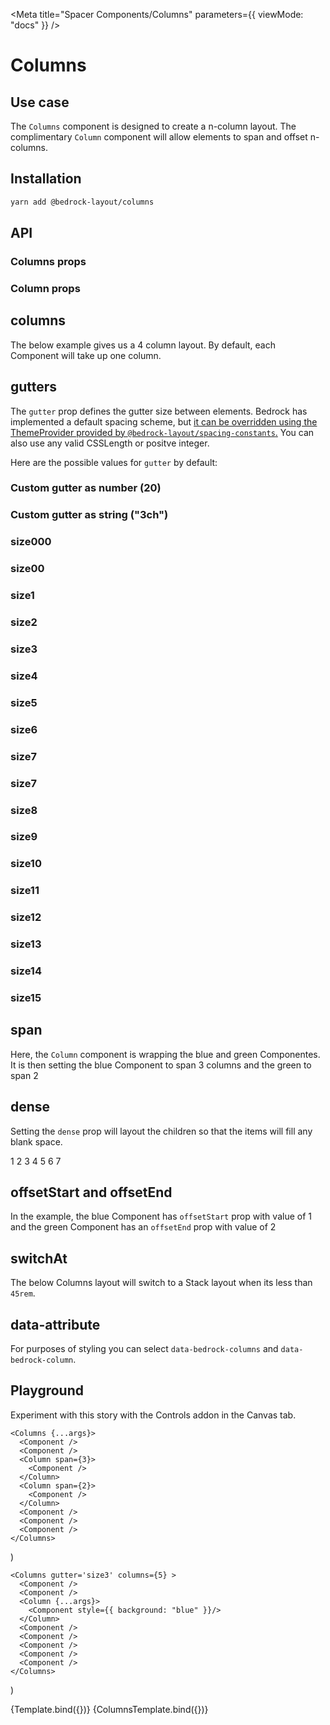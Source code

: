 

<Meta title="Spacer Components/Columns" parameters={{ viewMode: "docs" }} />

# Columns

## Use case

The `Columns` component is designed to create a n-column layout. The complimentary `Column` component will allow elements to span and offset n-columns.

## Installation

```bash
yarn add @bedrock-layout/columns
```

## API

### Columns props

<Story name="Columns props" argTypes={columnsArgTypes}>
  <Columns />
</Story>

<ArgsTable component={Column} story="Columns props" />

### Column props

<Story name="Column props" argTypes={columnArgTypes}>
  <Column />
</Story>

<ArgsTable story="Column props" />

## columns

The below example gives us a 4 column layout. By default, each Component will take up one column.

<Canvas withSource="open">
  <Story name="columns">
    <Columns gutter="size3" columns={4}>
      <Component />
      <Component />
      <Component />
      <Component />
      <Component />
      <Component />
      <Component />
    </Columns>
  </Story>
</Canvas>

## gutters

The `gutter` prop defines the gutter size between elements. Bedrock has implemented a default spacing scheme, but [it can be overridden using the ThemeProvider provided by `@bedrock-layout/spacing-constants`.](/docs/spacing--page#integrating-with-your-design-system)
You can also use any valid CSSLength or positve integer.

Here are the possible values for `gutter` by default:

<Canvas withSource="open">
  <Story name="gutters">
    <h3>Custom gutter as number (20)</h3>
    <Columns gutter={20} columns={4}>
      <Component />
      <Component />
      <Component />
      <Component />
      <Component />
    </Columns>
    <h3>Custom gutter as string ("3ch")</h3>
    <Columns gutter="3ch" columns={4}>
      <Component />
      <Component />
      <Component />
      <Component />
      <Component />
    </Columns>
    <h3>size000</h3>
    <Columns gutter="size000" columns={4}>
      <Component />
      <Component />
      <Component />
      <Component />
      <Component />
    </Columns>
    <h3>size00</h3>
    <Columns gutter="size00" columns={4}>
      <Component />
      <Component />
      <Component />
      <Component />
      <Component />
    </Columns>
    <h3>size1</h3>
    <Columns gutter="size1" columns={4}>
      <Component />
      <Component />
      <Component />
      <Component />
      <Component />
    </Columns>
    <h3>size2</h3>
    <Columns gutter="size2" columns={4}>
      <Component />
      <Component />
      <Component />
      <Component />
      <Component />
    </Columns>
    <h3>size3</h3>
    <Columns gutter="size3" columns={4}>
      <Component />
      <Component />
      <Component />
      <Component />
      <Component />
    </Columns>
    <h3>size4</h3>
    <Columns gutter="size4" columns={4}>
      <Component />
      <Component />
      <Component />
      <Component />
      <Component />
    </Columns>
    <h3>size5</h3>
    <Columns gutter="size5" columns={4}>
      <Component />
      <Component />
      <Component />
      <Component />
      <Component />
    </Columns>
    <h3>size6</h3>
    <Columns gutter="size6" columns={4}>
      <Component />
      <Component />
      <Component />
      <Component />
      <Component />
    </Columns>
    <h3>size7</h3>
    <Columns gutter="size7" columns={4}>
      <Component />
      <Component />
      <Component />
      <Component />
      <Component />
    </Columns>
    <h3>size7</h3>
    <Columns gutter="size7" columns={4}>
      <Component />
      <Component />
      <Component />
      <Component />
      <Component />
    </Columns>
    <h3>size8</h3>
    <Columns gutter="size8" columns={4}>
      <Component />
      <Component />
      <Component />
      <Component />
      <Component />
    </Columns>
    <h3>size9</h3>
    <Columns gutter="size9" columns={4}>
      <Component />
      <Component />
      <Component />
      <Component />
      <Component />
    </Columns>
    <h3>size10</h3>
    <Columns gutter="size10" columns={4}>
      <Component />
      <Component />
      <Component />
      <Component />
      <Component />
    </Columns>
    <h3>size11</h3>
    <Columns gutter="size11" columns={4}>
      <Component />
      <Component />
      <Component />
      <Component />
      <Component />
    </Columns>
    <h3>size12</h3>
    <Columns gutter="size12" columns={4}>
      <Component />
      <Component />
      <Component />
      <Component />
      <Component />
    </Columns>
    <h3>size13</h3>
    <Columns gutter="size13" columns={4}>
      <Component />
      <Component />
      <Component />
      <Component />
      <Component />
    </Columns>
    <h3>size14</h3>
    <Columns gutter="size14" columns={4}>
      <Component />
      <Component />
      <Component />
      <Component />
      <Component />
    </Columns>
    <h3>size15</h3>
    <Columns gutter="size15" columns={4}>
      <Component />
      <Component />
      <Component />
      <Component />
      <Component />
    </Columns>
  </Story>
</Canvas>

## span

Here, the `Column` component is wrapping the blue and green Componentes. It is then setting the blue Component to span 3 columns and the green to span 2

<Canvas withSource="open">
  <Story name="span">
    <Columns gutter="size3" columns={4}>
      <Component />
      <Component />
      <Column span={3}>
        <Component style={{ background: "blue" }} />
      </Column>
      <Column span={2}>
        <Component style={{ background: "green" }} />
      </Column>
      <Component />
      <Component />
      <Component />
    </Columns>
  </Story>
</Canvas>

## dense

Setting the `dense` prop will layout the children so that the items will fill any blank space.

<Canvas withSource="open">
  <Story name="dense">
    <Columns dense gutter="size3" columns={4}>
      <Component>1</Component>
      <Component>2</Component>
      <Column span={3}>
        <Component>3</Component>
      </Column>
      <Component>4</Component>
      <Component>5</Component>
      <Column span={2}>
        <Component>6</Component>
      </Column>
      <Component>7</Component>
    </Columns>
  </Story>
</Canvas>

## offsetStart and offsetEnd

In the example, the blue Component has `offsetStart` prop with value of 1 and the green Component has an `offsetEnd` prop with value of 2

<Canvas withSource="open">
  <Story name="offsetStart and offsetEnd">
    <Columns gutter="size3" columns={5}>
      <Component />
      <Component />
      <Column span={2} offsetStart={1}>
        <Component style={{ background: "blue" }} />
      </Column>
      <Column span={2} offsetEnd={2}>
        <Component style={{ background: "green" }} />
      </Column>
      <Component />
      <Component />
      <Component />
    </Columns>
  </Story>
</Canvas>

## switchAt

The below Columns layout will switch to a Stack layout when its less than `45rem`.

<Canvas withSource="open">
  <Story name="switchAt">
    <Columns gutter="size3" columns={3} switchAt="45rem">
      <Component />
      <Component />
      <Component />
      <Column span={3}>
        <Component />
      </Column>
    </Columns>
  </Story>
</Canvas>

## data-attribute

For purposes of styling you can select `data-bedrock-columns` and `data-bedrock-column`.

## Playground

Experiment with this story with the Controls addon in the Canvas tab.

    <Columns {...args}>
      <Component />
      <Component />
      <Column span={3}>
        <Component />
      </Column>
      <Column span={2}>
        <Component />
      </Column>
      <Component />
      <Component />
      <Component />
    </Columns>
)

    <Columns gutter='size3' columns={5} >
      <Component />
      <Component />
      <Column {...args}>
        <Component style={{ background: "blue" }}/>
      </Column>
      <Component />
      <Component />
      <Component />
      <Component />
      <Component />
    </Columns>
)

<Canvas>
  <Story
    name="Columns Playground"
    args={{
      columns: 3,
      gutter: "size3",
      dense: false,
      switchAt: "30rem",
    }}
    argTypes={columnsArgTypes}
  >
    {Template.bind({})}
  </Story>
</Canvas>

<ArgsTable story="Columns Playground" />

<Canvas>
  <Story
    name="Column Playground"
    args={{
      span: 1,
      offsetStart: 1,
      offsetEnd: 1,
    }}
    argTypes={columnArgTypes}
  >
    {ColumnsTemplate.bind({})}
  </Story>
</Canvas>

<ArgsTable story="Column Playground" />
